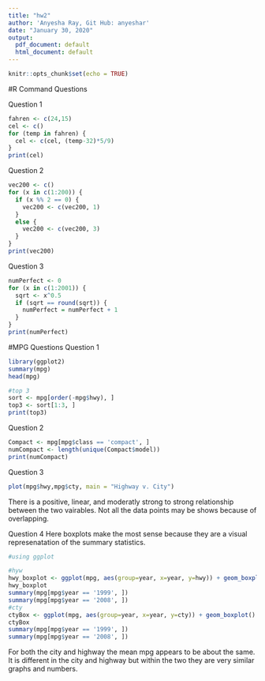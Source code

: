 ```yaml
---
title: "hw2"
author: 'Anyesha Ray, Git Hub: anyeshar'
date: "January 30, 2020"
output:
  pdf_document: default
  html_document: default
---
```


```r
knitr::opts_chunk$set(echo = TRUE)
```
#R Command Questions 

Question 1
```r
fahren <- c(24,15)
cel <- c()
for (temp in fahren) {
  cel <- c(cel, (temp-32)*5/9)
}
print(cel)

```

Question 2
```r
vec200 <- c()
for (x in c(1:200)) {
  if (x %% 2 == 0) {
    vec200 <- c(vec200, 1)
  }
  else {
    vec200 <- c(vec200, 3)
  }
}
print(vec200)
```

Question 3
```r
numPerfect <- 0
for (x in c(1:2001)) {
  sqrt <- x^0.5
  if (sqrt == round(sqrt)) {
    numPerfect = numPerfect + 1
  }
}
print(numPerfect)
```


#MPG Questions
Question 1
```r
library(ggplot2)
summary(mpg)
head(mpg)

#top 3
sort <- mpg[order(-mpg$hwy), ]
top3 <- sort[1:3, ]
print(top3)

```

Question 2
```r
Compact <- mpg[mpg$class == 'compact', ]
numCompact <- length(unique(Compact$model))
print(numCompact)

```


Question 3
```r
plot(mpg$hwy,mpg$cty, main = "Highway v. City")

```
There is a positive, linear, and moderatly strong to strong relationship between the two vairables. 
Not all the data points may be shows because of overlapping. 

Question 4
Here boxplots make the most sense because they are a visual represenatation of the summary statistics. 
```r

#using ggplot

#hyw
hwy_boxplot <- ggplot(mpg, aes(group=year, x=year, y=hwy)) + geom_boxplot()
hwy_boxplot
summary(mpg[mpg$year == '1999', ])
summary(mpg[mpg$year == '2008', ])
#cty
ctyBox <- ggplot(mpg, aes(group=year, x=year, y=cty)) + geom_boxplot()
ctyBox
summary(mpg[mpg$year == '1999', ])
summary(mpg[mpg$year == '2008', ])

```
For both the city and highway the mean mpg appears to be about the same. It is different in the city and highway but within the two they are very similar graphs and numbers. 